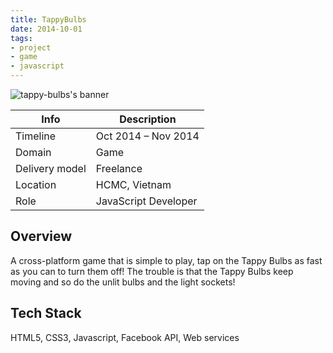 ```yaml
---
title: TappyBulbs
date: 2014-10-01
tags:
- project
- game
- javascript
---
```


![tappy-bulbs's banner](./banner.png)

Info | Description
---|------------
Timeline | Oct 2014 – Nov 2014
Domain | Game
Delivery model | Freelance
Location | HCMC, Vietnam
Role | JavaScript Developer

## Overview
A cross-platform game that is simple to play, tap on the Tappy Bulbs as fast as you can to turn them off! The trouble is that the Tappy Bulbs keep moving and so do the unlit bulbs and the light sockets!

## Tech Stack
HTML5, CSS3, Javascript, Facebook API, Web services
